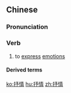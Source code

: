 ==Chinese==
{{zh-forms}}

===Pronunciation===
{{zh-pron
|m=shūqíng
|c=syu1 cing4
|mn=qz,xm:su-chêng/zz:thí-chêng
|cat=v
}}

===Verb===
{{zh-verb}}

# to [[express]] [[emotion]]s

====Derived terms====
{{zh-der|抒情文}}

[[ko:抒情]]
[[hu:抒情]]
[[zh:抒情]]